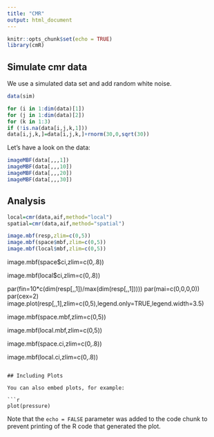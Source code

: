 ```yaml
---
title: "CMR"
output: html_document
---
```


```r
knitr::opts_chunk$set(echo = TRUE)
library(cmR)
```

## Simulate cmr data

We use a simulated data set and add random white noise.

```r
data(sim)

for (i in 1:dim(data)[1])
for (j in 1:dim(data)[2])
for (k in 1:3)
if (!is.na(data[i,j,k,1]))
data[i,j,k,]=data[i,j,k,]+rnorm(30,0,sqrt(30))
```

Let's have a look on the data:
```r
imageMBF(data[,,,1])
imageMBF(data[,,,10])
imageMBF(data[,,,20])
imageMBF(data[,,,30])
```

## Analysis

```r
local=cmr(data,aif,method="local")
spatial=cmr(data,aif,method="spatial")

image.mbf(resp,zlim=c(0,5))
image.mbf(space$mbf,zlim=c(0,5))
image.mbf(local$mbf,zlim=c(0,5))
```


image.mbf(space$ci,zlim=c(0,.8))

image.mbf(local$ci,zlim=c(0,.8))


par(fin=10*c(dim(resp[,,1])/max(dim(resp[,,1]))))
par(mai=c(0,0,0,0))
par(cex=2)
image.plot(resp[,,1],zlim=c(0,5),legend.only=TRUE,legend.width=3.5)

image.mbf(space.mbf,zlim=c(0,5))

image.mbf(local.mbf,zlim=c(0,5))

image.mbf(space.ci,zlim=c(0,.8))

image.mbf(local.ci,zlim=c(0,.8))



```

## Including Plots

You can also embed plots, for example:

```r
plot(pressure)
```

Note that the `echo = FALSE` parameter was added to the code chunk to prevent printing of the R code that generated the plot.
